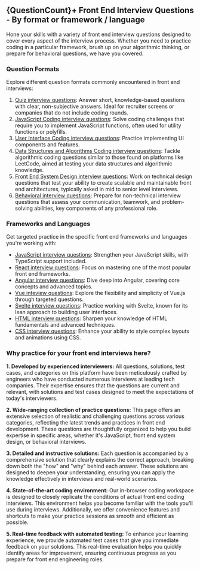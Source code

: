 
## {QuestionCount}+ Front End Interview Questions - By format or framework / language

Hone your skills with a variety of front end interview questions designed to cover every aspect of the interview process. Whether you need to practice coding in a particular framework, brush up on your algorithmic thinking, or prepare for behavioral questions, we have you covered.

### Question Formats

Explore different question formats commonly encountered in front end interviews:

1. [Quiz interview questions](/questions/quiz): Answer short, knowledge-based questions with clear, non-subjective answers. Ideal for recruiter screens or companies that do not include coding rounds.
2. [JavaScript Coding interview questions](/questions/javascript): Solve coding challenges that require you to implement JavaScript functions, often used for utility functions or polyfills.
3. [User Interface Coding interview questions](/questions/user-interface): Practice implementing UI components and features.
4. [Data Structures and Algorithms Coding interview questions](/questions/algo): Tackle algorithmic coding questions similar to those found on platforms like LeetCode, aimed at testing your data structures and algorithmic knowledge.
5. [Front End System Design interview questions](/questions/system-design): Work on technical design questions that test your ability to create scalable and maintainable front end architectures, typically asked in mid to senior level interviews.
6. [Behavioral interview questions](/behavioral-interview-playbook): Prepare for non-technical interview questions that assess your communication, teamwork, and problem-solving abilities, key components of any professional role.

### Frameworks and Languages

Get targeted practice in the specific front end frameworks and languages you're working with:

- [JavaScript interview questions](/questions/js): Strengthen your JavaScript skills, with TypeScript support included.
- [React interview questions](/questions/react): Focus on mastering one of the most popular front end frameworks.
- [Angular interview questions](/questions/angular): Dive deep into Angular, covering core concepts and advanced topics.
- [Vue inteview questions](/questions/vue): Explore the flexibility and simplicity of Vue.js through targeted questions.
- [Svelte interview questions](/questions/svelte): Practice working with Svelte, known for its lean approach to building user interfaces.
- [HTML interview questions](/questions/html): Sharpen your knowledge of HTML fundamentals and advanced techniques.
- [CSS interview questions](/questions/css): Enhance your ability to style complex layouts and animations using CSS.

### Why practice for your front end interviews here?

**1. Developed by experienced interviewers:** All questions, solutions, test cases, and categories on this platform have been meticulously crafted by engineers who have conducted numerous interviews at leading tech companies. Their expertise ensures that the questions are current and relevant, with solutions and test cases designed to meet the expectations of today's interviewers.

**2. Wide-ranging collection of practice questions:** This page offers an extensive selection of realistic and challenging questions across various categories, reflecting the latest trends and practices in front end development. These questions are thoughtfully organized to help you build expertise in specific areas, whether it's JavaScript, front end system design, or behavioral interviews.

**3. Detailed and instructive solutions:** Each question is accompanied by a comprehensive solution that clearly explains the correct approach, breaking down both the "how" and "why" behind each answer. These solutions are designed to deepen your understanding, ensuring you can apply the knowledge effectively in interviews and real-world scenarios.

**4. State-of-the-art coding environment:** Our in-browser coding workspace is designed to closely replicate the conditions of actual front end coding interviews. This environment helps you become familiar with the tools you'll use during interviews. Additionally, we offer convenience features and shortcuts to make your practice sessions as smooth and efficient as possible.

**5. Real-time feedback with automated testing:** To enhance your learning experience, we provide automated test cases that give you immediate feedback on your solutions. This real-time evaluation helps you quickly identify areas for improvement, ensuring continuous progress as you prepare for front end engineering roles.
